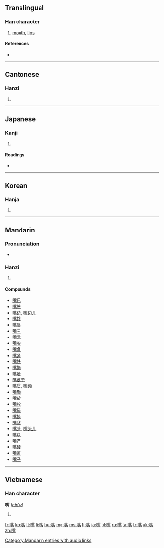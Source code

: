 {{also|咀}}
==Translingual==

===Han character===
{{Han char|rn=30|rad=口|as=13|sn=16|four=6102<sub>7</sub>|canj=口卜心月 (RYPB)}}

# [[mouth]], [[lips]]

====References====
* {{Han ref|kx=0207.100|dkj=04256|dj=0430.080|hdz=10689.150|uh=5634|ud=22068|bh=BC4C|bd=48204}}

----

==Cantonese==

===Hanzi===
{{yue-hanzi|jyut=|y=jeui2}}

# {{defn|lang=yue|sort=口12}}

----

==Japanese==

===Kanji===
{{ja-kanji|grade=|rs=口12}}

# {{defn|lang=ja|sort=口12}}

====Readings====
* {{ja-readings|on=[[し]] (shi)|kun=[[くちばし]] (kuchibashi)}}

----

==Korean==

===Hanja===
{{ko-hanja|hangeul=취|rv=chwi|mr=ch'wi}}

# {{defn|lang=ko|sort=口12}}

----

==Mandarin==

===Pronunciation===
* {{audio|zh-zuǐ.ogg|audio}}

===Hanzi===
{{cmn-hanzi|pin=[[zuǐ]] ([[zui3]])|wg=tsui<sup>3</sup>}}

# {{defn|lang=cmn|sort=口12}}

====Compounds====
* [[嘴巴]]
* [[嘴笨]]
* [[嘴边]], [[嘴边儿]]
* [[嘴馋]]
* [[嘴唇]]
* [[嘴刁]]
* [[嘴乖]]
* [[嘴尖]]
* [[嘴角]]
* [[嘴紧]]
* [[嘴快]]
* [[嘴懒]]
* [[嘴脸]]
* [[嘴皮子]]
* [[嘴贫]], [[嘴频]]
* [[嘴勤]]
* [[嘴软]]
* [[嘴松]]
* [[嘴碎]]
* [[嘴损]]
* [[嘴甜]]
* [[嘴头]], [[嘴头儿]]
* [[嘴稳]]
* [[嘴严]]
* [[嘴硬]]
* [[嘴直]]
* [[嘴子]]

[[Category:Mandarin entries with audio links]]

----

==Vietnamese==

===Han character===
'''嘴''' ([[chủy]])<!--or should it be chuỷ?-->

# {{defn|lang=vi|sort=口12}}

[[fr:嘴]]
[[ko:嘴]]
[[lt:嘴]]
[[li:嘴]]
[[hu:嘴]]
[[mg:嘴]]
[[ms:嘴]]
[[fj:嘴]]
[[ja:嘴]]
[[pl:嘴]]
[[ru:嘴]]
[[ta:嘴]]
[[tr:嘴]]
[[uk:嘴]]
[[zh:嘴]]